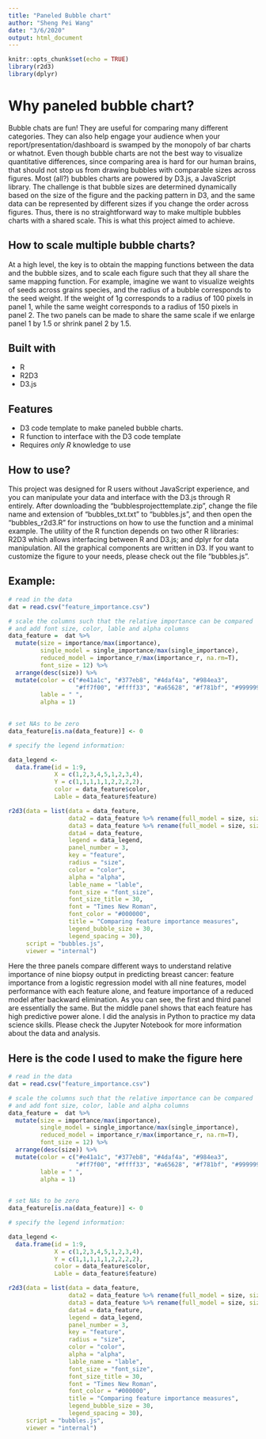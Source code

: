 ---
title: "Paneled Bubble chart"
author: "Sheng Pei Wang"
date: "3/6/2020"
output: html_document
---

```{r setup, include=FALSE}
knitr::opts_chunk$set(echo = TRUE)
library(r2d3)
library(dplyr)
```

# Why paneled bubble chart?
Bubble chats are fun! They are useful for comparing many different categories. They can also help engage your audience when your report/presentation/dashboard is swamped by the monopoly of bar charts or whatnot. Even though bubble charts are not the best way to visualize quantitative differences, since comparing area is hard for our human brains, that should not stop us from drawing bubbles with comparable sizes across figures. 
Most (all?) bubbles charts are powered by D3.js, a JavaScript library. The challenge is that bubble sizes are determined dynamically based on the size of the figure and the packing pattern in D3, and the same data can be represented by different sizes if you change the order across figures. Thus, there is no straightforward way to make multiple bubbles charts with a shared scale. This is what this project aimed to achieve. 

## How to scale multiple bubble charts?
At a high level, the key is to obtain the mapping functions between the data and the bubble sizes, and to scale each figure such that they all share the same mapping function.
For example, imagine we want to visualize weights of seeds across grains species, and the radius of a bubble corresponds to the seed weight. If the weight of 1g corresponds to a radius of 100 pixels in panel 1, while the same weight corresponds to a radius of 150 pixels in panel 2. The two panels can be made to share the same scale if we enlarge panel 1 by 1.5 or shrink panel 2 by 1.5.

## Built with
-	R
-	R2D3
-	D3.js

## Features
-	D3 code template to make paneled bubble charts.
-	R function to interface with the D3 code template
-	Requires *only R* knowledge to use 

## How to use?
This project was designed for R users without JavaScript experience, and you can manipulate your data and interface with the D3.js through R entirely. After downloading the “bubblesprojecttemplate.zip”, change the file name and extension of “bubbles_txt.txt” to “bubbles.js”, and then open the “bubbles_r2d3.R” for instructions on how to use the function and a minimal example. 
The utility of the R function depends on two other R libraries: R2D3 which allows interfacing between R and D3.js; and dplyr for data manipulation.
All the graphical components are written in D3. If you want to customize the figure to your needs, please check out the file “bubbles.js”. 

## Example:

```{r data, echo = FALSE}
# read in the data
dat = read.csv("feature_importance.csv")

# scale the columns such that the relative importance can be compared
# and add font size, color, lable and alpha columns
data_feature =  dat %>% 
  mutate(size = importance/max(importance),
         single_model = single_importance/max(single_importance),
         reduced_model = importance_r/max(importance_r, na.rm=T),
         font_size = 12) %>% 
  arrange(desc(size)) %>% 
  mutate(color = c("#e41a1c", "#377eb8", "#4daf4a", "#984ea3",
                   "#ff7f00", "#ffff33", "#a65628", "#f781bf", "#999999"), 
         lable = " ",
         alpha = 1)
  

# set NAs to be zero
data_feature[is.na(data_feature)] <- 0

# specify the legend information:

data_legend <-
  data.frame(id = 1:9,
             X = c(1,2,3,4,5,1,2,3,4), 
             Y = c(1,1,1,1,1,2,2,2,2),
             color = data_feature$color,
             Lable = data_feature$feature)

```

```{r figure, echo = FALSE}
r2d3(data = list(data = data_feature,
                 data2 = data_feature %>% rename(full_model = size, size = single_model),
                 data3 = data_feature %>% rename(full_model = size, size = reduced_model),
                 data4 = data_feature,
                 legend = data_legend,
                 panel_number = 3, 
                 key = "feature",
                 radius = "size",
                 color = "color",
                 alpha = "alpha",
                 lable_name = "lable",
                 font_size = "font_size",
                 font_size_title = 30,
                 font = "Times New Roman",
                 font_color = "#000000", 
                 title = "Comparing feature importance measures",
                 legend_bubble_size = 30,
                 legend_spacing = 30), 
     script = "bubbles.js",
     viewer = "internal")
```

Here the three panels compare different ways to understand relative importance of nine biopsy output in predicting breast cancer: feature importance from a logistic regression model with all nine features, model performance with each feature alone, and feature importance of a reduced model after backward elimination. As you can see, the first and third panel are essentially the same. But the middle panel shows that each feature has high predictive power alone.
I did the analysis in Python to practice my data science skills. Please check the Jupyter Notebook for more information about the data and analysis.
 
## Here is the code I used to make the figure here

```{r datac, eval = FALSE}
# read in the data
dat = read.csv("feature_importance.csv")

# scale the columns such that the relative importance can be compared
# and add font size, color, lable and alpha columns
data_feature =  dat %>% 
  mutate(size = importance/max(importance),
         single_model = single_importance/max(single_importance),
         reduced_model = importance_r/max(importance_r, na.rm=T),
         font_size = 12) %>% 
  arrange(desc(size)) %>% 
  mutate(color = c("#e41a1c", "#377eb8", "#4daf4a", "#984ea3",
                   "#ff7f00", "#ffff33", "#a65628", "#f781bf", "#999999"), 
         lable = " ",
         alpha = 1)
  

# set NAs to be zero
data_feature[is.na(data_feature)] <- 0

# specify the legend information:

data_legend <-
  data.frame(id = 1:9,
             X = c(1,2,3,4,5,1,2,3,4), 
             Y = c(1,1,1,1,1,2,2,2,2),
             color = data_feature$color,
             Lable = data_feature$feature)

```

```{r figurec, eval = FALSE}
r2d3(data = list(data = data_feature,
                 data2 = data_feature %>% rename(full_model = size, size = single_model),
                 data3 = data_feature %>% rename(full_model = size, size = reduced_model),
                 data4 = data_feature,
                 legend = data_legend,
                 panel_number = 3, 
                 key = "feature",
                 radius = "size",
                 color = "color",
                 alpha = "alpha",
                 lable_name = "lable",
                 font_size = "font_size",
                 font_size_title = 30,
                 font = "Times New Roman",
                 font_color = "#000000", 
                 title = "Comparing feature importance measures",
                 legend_bubble_size = 30,
                 legend_spacing = 30), 
     script = "bubbles.js",
     viewer = "internal")
```